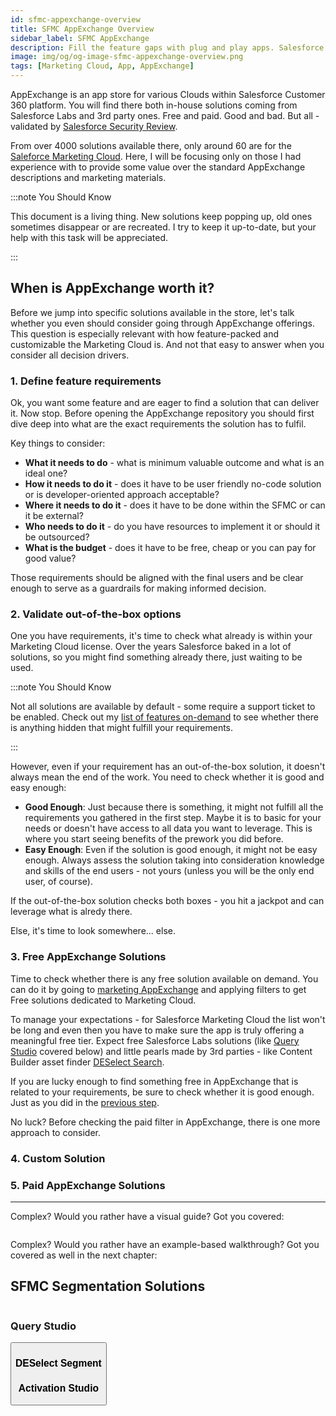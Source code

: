 ```yaml
---
id: sfmc-appexchange-overview
title: SFMC AppExchange Overview
sidebar_label: SFMC AppExchange
description: Fill the feature gaps with plug and play apps. Salesforce Marketing Cloud AppExchange ready-to-use solution highlights.
image: img/og/og-image-sfmc-appexchange-overview.png
tags: [Marketing Cloud, App, AppExchange]
---
```



<LeadText content='Fill the feature gaps with plug and play apps. Salesforce Marketing Cloud AppExchange ready-to-use solution highlights.' />

AppExchange is an app store for various Clouds within Salesforce Customer 360 platform. You will find there both  in-house solutions coming from Salesforce Labs and 3rd party ones. Free and paid. Good and bad. But all - validated by [Salesforce Security Review](https://developer.salesforce.com/docs/atlas.en-us.packagingGuide.meta/packagingGuide/security_review_guidelines.htm).

From over 4000 solutions available there, only around 60 are for the [Saleforce Marketing Cloud](https://appexchange.salesforce.com/category/marketing). Here, I will be focusing only on those I had experience with to provide some value over the standard AppExchange descriptions and marketing materials.

:::note You Should Know

This document is a living thing. New solutions keep popping up, old ones sometimes disappear or are recreated. I try to keep it up-to-date, but your help with this task will be appreciated.

:::

## When is AppExchange worth it?

Before we jump into specific solutions available in the store, let's talk whether you even should consider going through AppExchange offerings. This question is especially relevant with how feature-packed and customizable the Marketing Cloud is. And not that easy to answer when you consider all decision drivers.

### 1. Define feature requirements

Ok, you want some feature and are eager to find a solution that can deliver it. Now stop. Before opening the AppExchange repository you should first dive deep into what are the exact requirements the solution has to fulfil.

Key things to consider:
- __What it needs to do__ - what is minimum valuable outcome and what is an ideal one?
- __How it needs to do it__ - does it have to be user friendly no-code solution or is developer-oriented approach acceptable?
- __Where it needs to do it__ - does it have to be done within the SFMC or can it be external?
- __Who needs to do it__ - do you have resources to implement it or should it be outsourced?
- __What is the budget__ - does it have to be free, cheap or you can pay for good value?

Those requirements should be aligned with the final users and be clear enough to serve as a guardrails for making informed decision.

### 2. Validate out-of-the-box options

One you have requirements, it's time to check what already is within your Marketing Cloud license. Over the years Salesforce baked in a lot of solutions, so you might find something already there, just waiting to be used.

:::note You Should Know

Not all solutions are available by default - some require a support ticket to be enabled. Check out my [list of features on-demand](./config/sfmc-config-features-on-demand.mdx) to see whether there is anything hidden that might fulfill your requirements.

:::

However, even if your requirement has an out-of-the-box solution, it doesn't always mean the end of the work. You need to check whether it is good and easy enough:

- __Good Enough__: Just because there is something, it might not fulfill all the requirements you gathered in the first step. Maybe it is to basic for your needs or doesn't have access to all data you want to leverage. This is where you start seeing benefits of the prework you did before.
- __Easy Enough__: Even if the solution is good enough, it might not be easy enough. Always assess the solution taking into consideration knowledge and skills of the end users - not yours (unless you will be the only end user, of course).

If the out-of-the-box solution checks both boxes - you hit a jackpot and can leverage what is alredy there.

Else, it's time to look somewhere... else.

### 3. Free AppExchange Solutions

Time to check whether there is any free solution available on demand. You can do it by going to [marketing AppExchange](https://appexchange.salesforce.com/category/marketing) and applying filters to get Free solutions dedicated to Marketing Cloud.

To manage your expectations - for Salesforce Marketing Cloud the list won't be long and even then you have to make sure the app is truly offering a meaningful free tier. Expect free Salesforce Labs solutions (like [Query Studio](#query-studio) covered below) and little pearls made by 3rd parties - like Content Builder asset finder [DESelect Search](https://appexchange.salesforce.com/appxListingDetail?listingId=a0N3u00000PFaZrEAL).

If you are lucky enough to find something free in AppExchange that is related to your requirements, be sure to check whether it is good enough. Just as you did in the [previous step](#2-validate-out-of-the-box-options).

No luck? Before checking the paid filter in AppExchange, there is one more approach to consider.

### 4. Custom Solution

### 5. Paid AppExchange Solutions

---

Complex? Would you rather have a visual guide? Got you covered:

<Image img={flowchart} />

Complex? Would you rather have an example-based walkthrough? Got you covered as well in the next chapter:

## SFMC Segmentation Solutions

<Image img={segmentation} />

### Query Studio

<Button
    link='https://appexchange.salesforce.com/appxListingDetail?listingId=a0N3A00000FP3yFUAT'
    text='AppExchange'
/>

### DESelect Segment

<ButtonRow
    linkLeft='https://appexchange.salesforce.com/appxListingDetail?listingId=a0N3A00000G0yE1UAJ'
    textLeft='AppExchange'
    linkRight='https://deselect.com/segment/'
    textRight='Website'
/>

### Activation Studio

<ButtonRow
    linkLeft='https://appexchange.salesforce.com/appxListingDetail?listingId=a0N3u00000PurpQEAR'
    textLeft='AppExchange'
    linkRight='https://activation-studio.com/drag-and-drop-segmentation-salesforce-marketing-cloud/'
    textRight='Website'
/>

